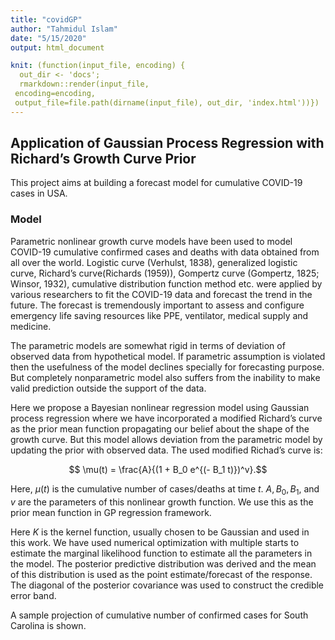 ```yaml
---
title: "covidGP"
author: "Tahmidul Islam"
date: "5/15/2020"
output: html_document

knit: (function(input_file, encoding) {
  out_dir <- 'docs';
  rmarkdown::render(input_file,
 encoding=encoding,
 output_file=file.path(dirname(input_file), out_dir, 'index.html'))})
---
```

## Application of Gaussian Process Regression with Richard's Growth Curve Prior

This project aims at building a forecast model for cumulative COVID-19 cases in USA.

### Model

Parametric nonlinear growth curve models have been used to model COVID-19 cumulative confirmed cases and deaths with data obtained from all over the world. Logistic curve (Verhulst, 1838), generalized logistic curve, Richard's curve(Richards (1959)), Gompertz curve (Gompertz, 1825; Winsor, 1932), cumulative distribution function method etc. were applied by various researchers to fit the COVID-19 data and forecast the trend in the future. The forecast is tremendously important to assess and configure emergency life saving resources like PPE, ventilator, medical supply and medicine.

The parametric models are somewhat rigid in terms of deviation of observed data from hypothetical model. If parametric assumption is violated then the usefulness of the model declines specially for forecasting purpose. But completely nonparametric model also suffers from the inability to make valid prediction outside the support of the data. 

Here we propose a Bayesian nonlinear regression model using Gaussian process regression where we have incorporated a modified Richard's curve as the prior mean function propagating our belief about the shape of the growth curve. But this model allows deviation from the parametric model by updating the prior with observed data. The used modified Richad's curve is:

$$ \mu(t) = \frac{A}{(1 + B_0 e^{(- B_1 t)})^v}.$$

Here, $\mu(t)$ is the cumulative number of cases/deaths at time $t$. $A, B_0, B_1,$ and $v$ are the parameters of this nonlinear growth function. We use this as the prior mean function in GP regression framework.

\begin{align*}
Y(t) = f(t) + \varepsilon \\
f(\cdot) \sim \mathcal{GP}(\mu, K) \\
\varepsilon \sim N(0, \sigma^2)
\end{align*}

Here $K$ is the kernel function, usually chosen to be Gaussian and used in this work. We have used numerical optimization with multiple starts to estimate the marginal likelihood function to estimate all the parameters in the model. The posterior predictive distribution was derived and the mean of this distribution is used as the point estimate/forecast of the response. The diagonal of the posterior covariance was used to construct the credible error band.

A sample projection of cumulative number of confirmed cases for South Carolina is shown.



